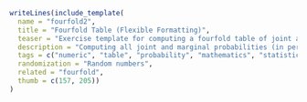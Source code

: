 ```r
writeLines(include_template(
  name = "fourfold2",
  title = "Fourfold Table (Flexible Formatting)",
  teaser = "Exercise template for computing a fourfold table of joint and marginal probabilities based on three randomly-drawn conditional or marginal probabilities.",
  description = "Computing all joint and marginal probabilities (in percent) in a fourfold table based on two randomly-generated conditional probabilities and one marginal probability. The exercise is a cloze with nine numeric answers presented in a table layout using \"##ANSWERi##\" tags.",
  tags = c("numeric", "table", "probability", "mathematics", "statistics"),
  randomization = "Random numbers",
  related = "fourfold",
  thumb = c(157, 205))
)
```
